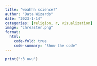```yaml
---
title: "woahhh science!"
author: "Data Wizards"
date: "2023-1-14"
categories: [religion, r, visualization]
image: "chreaster.png"
format:
  html:
    code-fold: true
    code-summary: "Show the code"
---
```


```r
print(":3 uwu")
```
